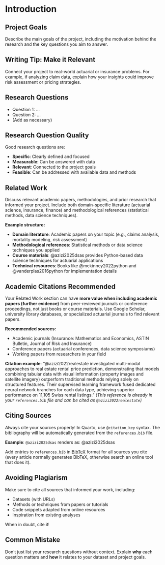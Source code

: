 # Introduction

## Project Goals
Describe the main goals of the project, including the motivation behind the research and the key questions you aim to answer.

::: {.callout-tip}
## Writing Tip: Make it Relevant

Connect your project to real-world actuarial or insurance problems. For example, if analyzing claim data, explain how your insights could improve risk assessment or pricing strategies.
:::

## Research Questions
- Question 1: ...
- Question 2: ...
- (Add as necessary)

::: {.callout-important}
## Research Question Quality

Good research questions are:

- **Specific**: Clearly defined and focused
- **Measurable**: Can be answered with data
- **Relevant**: Connected to the project goals
- **Feasible**: Can be addressed with available data and methods
:::

## Related Work

Discuss relevant academic papers, methodologies, and prior research that informed your project. Include both domain-specific literature (actuarial science, insurance, finance) and methodological references (statistical methods, data science techniques).

**Example structure:**

- **Domain literature**: Academic papers on your topic (e.g., claims analysis, mortality modeling, risk assessment)
- **Methodological references**: Statistical methods or data science techniques you applied
- **Course materials**: @azizi2025dsas provides Python-based data science techniques for actuarial applications
- **Technical resources**: Books like @mckinney2022python and @vanderplas2016python for implementation details

::: {.callout-tip}
## Academic Citations Recommended

Your Related Work section can have **more value when including academic papers (further evidence)** from peer-reviewed journals or conference proceedings, not just books or course materials. Use Google Scholar, university library databases, or specialized actuarial journals to find relevant papers.

**Recommended sources:**

- Academic journals (Insurance: Mathematics and Economics, ASTIN Bulletin, Journal of Risk and Insurance)
- Conference papers (actuarial conferences, data science symposiums)
- Working papers from researchers in your field

**Citation example**: "@azizi2022realestate investigated multi-modal approaches to real estate rental price prediction, demonstrating that models combining tabular data with visual information (property images and satellite imagery) outperform traditional methods relying solely on structured features. Their supervised learning framework fused dedicated neural network branches for each data type, achieving superior performance on 11,105 Swiss rental listings." *(This reference is already in your `references.bib` file and can be cited as `@azizi2022realestate`)*
:::

::: {.callout-note}
## Citing Sources

Always cite your sources properly! In Quarto, use `@citation_key` syntax. The bibliography will be automatically generated from the `references.bib` file.

**Example**: `@azizi2025dsas` renders as: @azizi2025dsas

Add entries to `references.bib` in [BibTeX](https://www.bibtex.com/g/bibtex-format/) format for all sources you cite (every article normally generates BibTeX, otherwise search an online tool that does it).
:::

::: {.callout-warning}
## Avoiding Plagiarism

Make sure to cite all sources that informed your work, including:

- Datasets (with URLs)
- Methods or techniques from papers or tutorials
- Code snippets adapted from online resources
- Inspiration from existing analyses

When in doubt, cite it!
:::

::: {.callout-caution}
## Common Mistake

Don't just list your research questions without context. Explain **why** each question matters and **how** it relates to your dataset and project goals.
:::
